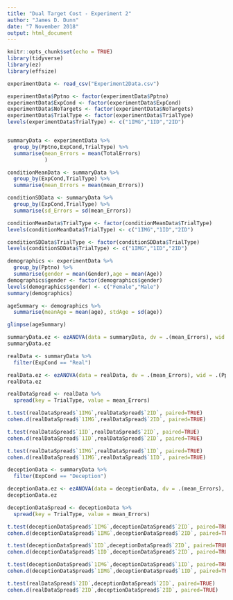 ```yaml
---
title: "Dual Target Cost - Experiment 2"
author: "James D. Dunn"
date: "7 November 2018"
output: html_document
---
```


```r
knitr::opts_chunk$set(echo = TRUE)
library(tidyverse)
library(ez)
library(effsize)

experimentData <- read_csv("Experiment2Data.csv")
```

```r
experimentData$Pptno <- factor(experimentData$Pptno)
experimentData$ExpCond <- factor(experimentData$ExpCond)
experimentData$NoTargets <- factor(experimentData$NoTargets)
experimentData$TrialType <- factor(experimentData$TrialType)
levels(experimentData$TrialType) <- c("1IMG","1ID","2ID")


summaryData <- experimentData %>%
  group_by(Pptno,ExpCond,TrialType) %>%
  summarise(mean_Errors = mean(TotalErrors)
            )

conditionMeanData <- summaryData %>%
  group_by(ExpCond,TrialType) %>%
  summarise(mean_Errors = mean(mean_Errors))

conditionSDData <- summaryData %>%
  group_by(ExpCond,TrialType) %>%
  summarise(sd_Errors = sd(mean_Errors))

conditionMeanData$TrialType <- factor(conditionMeanData$TrialType)
levels(conditionMeanData$TrialType) <- c("1IMG","1ID","2ID")

conditionSDData$TrialType <- factor(conditionSDData$TrialType)
levels(conditionSDData$TrialType) <- c("1IMG","1ID","2ID")


```

```r
demographics <- experimentData %>%
  group_by(Pptno) %>%
  summarise(gender = mean(Gender),age = mean(Age))
demographics$gender <- factor(demographics$gender)
levels(demographics$gender) <- c("Female","Male")
summary(demographics)

ageSummary <- demographics %>%
  summarise(meanAge = mean(age), stdAge = sd(age))

glimpse(ageSummary)
```

```r
summaryData.ez <- ezANOVA(data = summaryData, dv = .(mean_Errors), wid = .(Pptno), within = .(ExpCond,TrialType), detailed = TRUE, type = 3)
summaryData.ez
```

```r
realData <- summaryData %>%
  filter(ExpCond == "Real")

realData.ez <- ezANOVA(data = realData, dv = .(mean_Errors), wid = .(Pptno), within = .(TrialType), detailed = TRUE, type = 3)
realData.ez

realDataSpread <- realData %>%
  spread(key = TrialType, value = mean_Errors)

t.test(realDataSpread$`1IMG`,realDataSpread$`2ID`, paired=TRUE)
cohen.d(realDataSpread$`1IMG`,realDataSpread$`2ID`, paired=TRUE)

t.test(realDataSpread$`1ID`,realDataSpread$`2ID`, paired=TRUE)
cohen.d(realDataSpread$`1ID`,realDataSpread$`2ID`, paired=TRUE)

t.test(realDataSpread$`1IMG`,realDataSpread$`1ID`, paired=TRUE)
cohen.d(realDataSpread$`1IMG`,realDataSpread$`1ID`, paired=TRUE)
```

```r
deceptionData <- summaryData %>%
  filter(ExpCond == "Deception")

deceptionData.ez <- ezANOVA(data = deceptionData, dv = .(mean_Errors), wid = .(Pptno), within = .(TrialType), detailed = TRUE, type = 3)
deceptionData.ez

deceptionDataSpread <- deceptionData %>%
  spread(key = TrialType, value = mean_Errors)

t.test(deceptionDataSpread$`1IMG`,deceptionDataSpread$`2ID`, paired=TRUE)
cohen.d(deceptionDataSpread$`1IMG`,deceptionDataSpread$`2ID`, paired=TRUE)

t.test(deceptionDataSpread$`1ID`,deceptionDataSpread$`2ID`, paired=TRUE)
cohen.d(deceptionDataSpread$`1ID`,deceptionDataSpread$`2ID`, paired=TRUE)

t.test(deceptionDataSpread$`1IMG`,deceptionDataSpread$`1ID`, paired=TRUE)
cohen.d(deceptionDataSpread$`1IMG`,deceptionDataSpread$`1ID`, paired=TRUE)

t.test(realDataSpread$`2ID`,deceptionDataSpread$`2ID`, paired=TRUE)
cohen.d(realDataSpread$`2ID`,deceptionDataSpread$`2ID`, paired=TRUE)

```